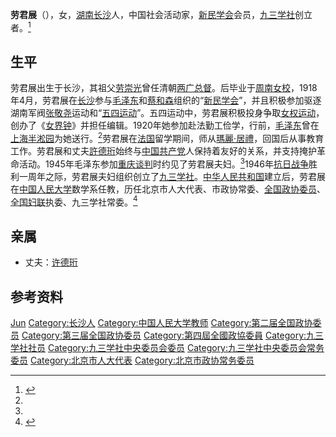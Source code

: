 {{Infobox_Person
| name = 劳君展
|image= LaoJunZhan.jpg
|box_width= 220px
|occupation= [[教育家|教育家]]
| period = 20世纪 
|birth_name=
| sex = 女
| other_names = 
|birth_date= {{birth date|1900|11|4}}
|birth_place= {{QIN}}[[湖南省|湖南省]][[长沙市|长沙市]]
|death_date= {{death date and age|1976|1|3|1900|11|4}}
|death_place= {{CHN}}[[北京市|北京市]]
| nationality = {{PRC}}
| residence =
| party =[[九三学社|九三学社]]
| religion =
| spouse =[[许德珩|许德珩]]
| relatives =
|education= [[周南女校|周南女校]]
| past = [[九三学社|九三学社]]会员<br />[[中国人民大学|中国人民大学]]教师<br />[[全国政协委员|全国政协委员]]
| work = 
|awards= [[九三学社|九三学社]]创立者
}}
'''劳君展'''（{{bd|1900年|11月4日|1976年|1月3日|catIdx=L}}），女，[[湖南|湖南]][[长沙|长沙]]人，中国社会活动家，[[新民学会|新民学会]]会员，[[九三学社|九三学社]]创立者。<ref name="毛泽东接见许德珩和劳君展 ">{{cite web|url=http://www.cq93.gov.cn/html/xwpd/History/2040.html|title=《毛泽东接见许德珩和劳君展》|accessdate=2010年5月30日|work=|publisher=九三学社网|language=zh-hans|deadurl=yes|archiveurl=https://web.archive.org/web/20160305012654/http://www.cq93.gov.cn/html/xwpd/History/2040.html|archivedate=2016年3月5日}}</ref>

== 生平 ==
劳君展出生于长沙，其祖父[[劳崇光|劳崇光]]曾任清朝[[两广总督|两广总督]]。后毕业于[[周南女校|周南女校]]，1918年4月，劳君展在[[长沙|长沙]]参与[[毛泽东|毛泽东]]和[[蔡和森|蔡和森]]组织的“[[新民学会|新民学会]]”，并且积极参加驱逐湖南军阀[[张敬尧|张敬尧]]运动和“[[五四运动|五四运动]]”。五四运动中，劳君展积极投身争取[[女权运动|女权运动]]，创办了《[[女界钟|女界钟]]》并担任编辑。1920年她参加赴法勤工俭学，行前，[[毛泽东|毛泽东]]曾在[[上海|上海]][[半淞园|半淞园]]为她送行。<ref name="毛泽东接见许德珩和劳君展 "/>劳君展在[[法国|法国]]留学期间，师从[[瑪麗·居禮|瑪麗·居禮]]，回国后从事教育工作。劳君展和丈夫[[許德珩|許德珩]]始终与[[中国共产党|中国共产党]]人保持着友好的关系，并支持掩护革命活动。1945年毛泽东参加[[重庆谈判|重庆谈判]]时约见了劳君展夫妇。<ref name="毛泽东接见许德珩和劳君展 "/>1946年[[抗日战争|抗日战争]]胜利一周年之际，劳君展夫妇组织创立了[[九三学社|九三学社]]。[[中华人民共和国|中华人民共和国]]建立后，劳君展在[[中国人民大学|中国人民大学]]数学系任教，历任北京市人大代表、市政协常委、[[全国政协委员|全国政协委员]]、[[全国妇联|全国妇联]]执委、九三学社常委。<ref>{{Cite book|title=江西省妇女组织志|editor=江西省妇女组织志编纂委员会|publisher=[[方志出版社|方志出版社]]|year=2002|isbn=7801227387|location=北京|pages=128}}</ref>

== 亲属 ==
* 丈夫：[[许德珩|许德珩]]

== 参考资料 ==
{{reflist}}

{{Navboxes 
| title  = 劳君展在[[九三学社|九三学社]]的职务
| list1  =
{{九三学社第二届中央理事会}}
{{九三学社第三届中央委员会}}
{{九三学社第四届中央委员会}}
{{九三学社第五届中央委员会}}
}}

{{Authority control}}
{{DEFAULTSORT:Lao}}
[[Category:劳姓|Jun]]
[[Category:长沙人|Category:长沙人]]
[[Category:中国人民大学教师|Category:中国人民大学教师]]
[[Category:第二届全国政协委员|Category:第二届全国政协委员]]
[[Category:第三届全国政协委员|Category:第三届全国政协委员]]
[[Category:第四屆全國政協委員|Category:第四屆全國政協委員]]
[[Category:九三学社社员|Category:九三学社社员]]
[[Category:九三学社中央委员会委员|Category:九三学社中央委员会委员]]
[[Category:九三学社中央委员会常务委员|Category:九三学社中央委员会常务委员]]
[[Category:北京市人大代表|Category:北京市人大代表]]
[[Category:北京市政协常务委员|Category:北京市政协常务委员]]